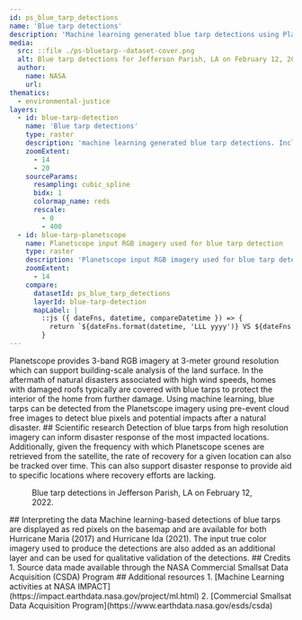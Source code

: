 ```yaml
---
id: ps_blue_tarp_detections
name: 'Blue tarp detections'
description: 'Machine learning generated blue tarp detections using Planetscope 3-band RGB imagery'
media:
  src: ::file ./ps-bluetarp--dataset-cover.png
  alt: Blue tarp detections for Jefferson Parish, LA on February 12, 2022
  author:
    name: NASA
    url: 
thematics:
  - environmental-justice
layers:
  - id: blue-tarp-detection
    name: 'Blue tarp detections'
    type: raster
    description: 'machine learning generated blue tarp detections. Includes copyrighted material of Planet. All rights reserved.'
    zoomExtent:
      - 14
      - 20
    sourceParams:
      resampling: cubic_spline 
      bidx: 1
      colormap_name: reds
      rescale:
        - 0
        - 400
  - id: blue-tarp-planetscope
    name: Planetscope input RGB imagery used for blue tarp detection
    type: raster
    description: 'Planetscope input RGB imagery used for blue tarp detection. Includes copyrighted material of Planet. All rights reserved.'
    zoomExtent:
      - 14
    compare:
      datasetId: ps_blue_tarp_detections
      layerId: blue-tarp-detection
      mapLabel: |
        ::js ({ dateFns, datetime, compareDatetime }) => {
          return `${dateFns.format(datetime, 'LLL yyyy')} VS ${dateFns.format(compareDatetime, 'LLL yyyy')}`;
        }
---
```


<Block>
<Prose>
Planetscope provides 3-band RGB imagery at 3-meter ground resolution which can support building-scale analysis of the land surface. In the aftermath of natural disasters associated with high wind speeds, homes with damaged roofs typically are covered with blue tarps to protect the interior of the home from further damage. Using machine learning, blue tarps can be detected from the Planetscope imagery using pre-event cloud free images to detect blue pixels and potential impacts after a natural disaster.
</Prose>
</Block>

<Block>
<Prose>
## Scientific research
Detection of blue tarps from high resolution imagery can inform disaster response of the most impacted locations. Additionally, given the frequency with which Planetscope scenes are retrieved from the satellite, the rate of recovery for a given location can also be tracked over time. This can also support disaster response to provide aid to specific locations where recovery efforts are lacking.
</Prose>
</Block>

<Block type='full'>
<Figure>
  <Map
    datasetId='ps_blue_tarp_detections'
    layerId='blue-tarp-planetscope'
    zoom={17}
    dateTime='2022-02-12'
    compareDateTime='2022-02-12'
    center={[-90.0613, 29.914]}
  />
  <Caption
    attrAuthor='NASA'
    attrUrl='https://nasa.gov/'
  >
    Blue tarp detections in Jefferson Parish, LA on February 12, 2022.
  </Caption>
</Figure>
<Prose>
## Interpreting the data
Machine learning-based detections of blue tarps are displayed as red pixels on the basemap and are available for both Hurricane Maria (2017) and Hurricane Ida (2021). The input true color imagery used to produce the detections are also added as an additional layer and can be used for qualitative validation of the detections.
</Prose>
</Block>

<Block>
<Prose>
## Credits
</Prose>
</Block>
1. Source data made available through the NASA Commercial Smallsat Data Acquisition (CSDA) Program
<Block>
<Prose>
## Additional resources
1. [Machine Learning activities at NASA IMPACT](https://impact.earthdata.nasa.gov/project/ml.html)
2. [Commercial Smallsat Data Acquisition Program](https://www.earthdata.nasa.gov/esds/csda)
</Prose>
</Block>
